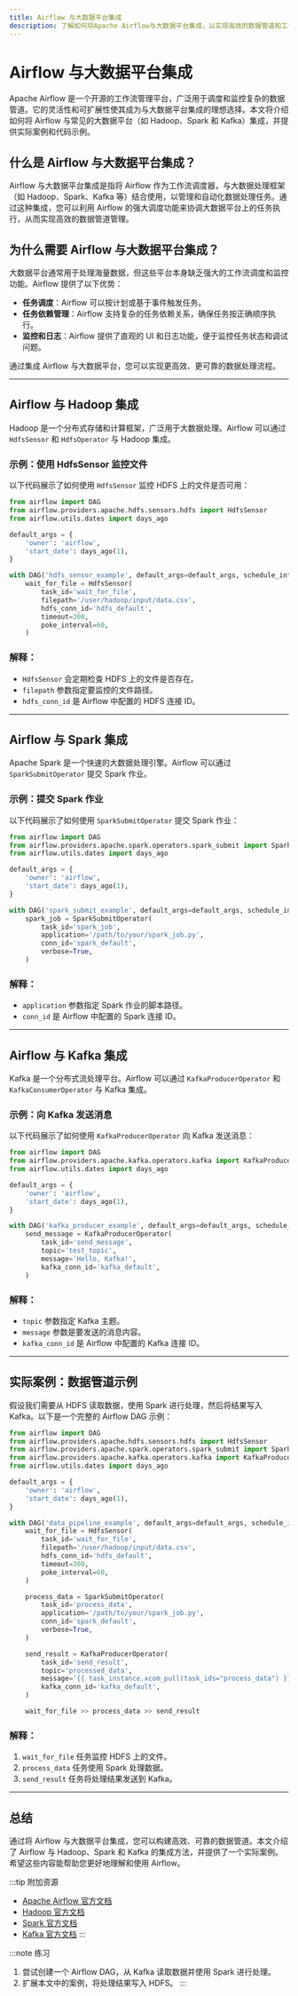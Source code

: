 ```yaml
---
title: Airflow 与大数据平台集成
description: 了解如何将Apache Airflow与大数据平台集成，以实现高效的数据管道和工作流管理。
---
```


# Airflow 与大数据平台集成

Apache Airflow 是一个开源的工作流管理平台，广泛用于调度和监控复杂的数据管道。它的灵活性和可扩展性使其成为与大数据平台集成的理想选择。本文将介绍如何将 Airflow 与常见的大数据平台（如 Hadoop、Spark 和 Kafka）集成，并提供实际案例和代码示例。

## 什么是 Airflow 与大数据平台集成？

Airflow 与大数据平台集成是指将 Airflow 作为工作流调度器，与大数据处理框架（如 Hadoop、Spark、Kafka 等）结合使用，以管理和自动化数据处理任务。通过这种集成，您可以利用 Airflow 的强大调度功能来协调大数据平台上的任务执行，从而实现高效的数据管道管理。

## 为什么需要 Airflow 与大数据平台集成？

大数据平台通常用于处理海量数据，但这些平台本身缺乏强大的工作流调度和监控功能。Airflow 提供了以下优势：

- **任务调度**：Airflow 可以按计划或基于事件触发任务。
- **任务依赖管理**：Airflow 支持复杂的任务依赖关系，确保任务按正确顺序执行。
- **监控和日志**：Airflow 提供了直观的 UI 和日志功能，便于监控任务状态和调试问题。

通过集成 Airflow 与大数据平台，您可以实现更高效、更可靠的数据处理流程。

---

## Airflow 与 Hadoop 集成

Hadoop 是一个分布式存储和计算框架，广泛用于大数据处理。Airflow 可以通过 `HdfsSensor` 和 `HdfsOperator` 与 Hadoop 集成。

### 示例：使用 HdfsSensor 监控文件

以下代码展示了如何使用 `HdfsSensor` 监控 HDFS 上的文件是否可用：

```python
from airflow import DAG
from airflow.providers.apache.hdfs.sensors.hdfs import HdfsSensor
from airflow.utils.dates import days_ago

default_args = {
    'owner': 'airflow',
    'start_date': days_ago(1),
}

with DAG('hdfs_sensor_example', default_args=default_args, schedule_interval='@daily') as dag:
    wait_for_file = HdfsSensor(
        task_id='wait_for_file',
        filepath='/user/hadoop/input/data.csv',
        hdfs_conn_id='hdfs_default',
        timeout=300,
        poke_interval=60,
    )
```

### 解释：
- `HdfsSensor` 会定期检查 HDFS 上的文件是否存在。
- `filepath` 参数指定要监控的文件路径。
- `hdfs_conn_id` 是 Airflow 中配置的 HDFS 连接 ID。

---

## Airflow 与 Spark 集成

Apache Spark 是一个快速的大数据处理引擎。Airflow 可以通过 `SparkSubmitOperator` 提交 Spark 作业。

### 示例：提交 Spark 作业

以下代码展示了如何使用 `SparkSubmitOperator` 提交 Spark 作业：

```python
from airflow import DAG
from airflow.providers.apache.spark.operators.spark_submit import SparkSubmitOperator
from airflow.utils.dates import days_ago

default_args = {
    'owner': 'airflow',
    'start_date': days_ago(1),
}

with DAG('spark_submit_example', default_args=default_args, schedule_interval='@daily') as dag:
    spark_job = SparkSubmitOperator(
        task_id='spark_job',
        application='/path/to/your/spark_job.py',
        conn_id='spark_default',
        verbose=True,
    )
```

### 解释：
- `application` 参数指定 Spark 作业的脚本路径。
- `conn_id` 是 Airflow 中配置的 Spark 连接 ID。

---

## Airflow 与 Kafka 集成

Kafka 是一个分布式流处理平台。Airflow 可以通过 `KafkaProducerOperator` 和 `KafkaConsumerOperator` 与 Kafka 集成。

### 示例：向 Kafka 发送消息

以下代码展示了如何使用 `KafkaProducerOperator` 向 Kafka 发送消息：

```python
from airflow import DAG
from airflow.providers.apache.kafka.operators.kafka import KafkaProducerOperator
from airflow.utils.dates import days_ago

default_args = {
    'owner': 'airflow',
    'start_date': days_ago(1),
}

with DAG('kafka_producer_example', default_args=default_args, schedule_interval='@daily') as dag:
    send_message = KafkaProducerOperator(
        task_id='send_message',
        topic='test_topic',
        message='Hello, Kafka!',
        kafka_conn_id='kafka_default',
    )
```

### 解释：
- `topic` 参数指定 Kafka 主题。
- `message` 参数是要发送的消息内容。
- `kafka_conn_id` 是 Airflow 中配置的 Kafka 连接 ID。

---

## 实际案例：数据管道示例

假设我们需要从 HDFS 读取数据，使用 Spark 进行处理，然后将结果写入 Kafka。以下是一个完整的 Airflow DAG 示例：

```python
from airflow import DAG
from airflow.providers.apache.hdfs.sensors.hdfs import HdfsSensor
from airflow.providers.apache.spark.operators.spark_submit import SparkSubmitOperator
from airflow.providers.apache.kafka.operators.kafka import KafkaProducerOperator
from airflow.utils.dates import days_ago

default_args = {
    'owner': 'airflow',
    'start_date': days_ago(1),
}

with DAG('data_pipeline_example', default_args=default_args, schedule_interval='@daily') as dag:
    wait_for_file = HdfsSensor(
        task_id='wait_for_file',
        filepath='/user/hadoop/input/data.csv',
        hdfs_conn_id='hdfs_default',
        timeout=300,
        poke_interval=60,
    )

    process_data = SparkSubmitOperator(
        task_id='process_data',
        application='/path/to/your/spark_job.py',
        conn_id='spark_default',
        verbose=True,
    )

    send_result = KafkaProducerOperator(
        task_id='send_result',
        topic='processed_data',
        message='{{ task_instance.xcom_pull(task_ids="process_data") }}',
        kafka_conn_id='kafka_default',
    )

    wait_for_file >> process_data >> send_result
```

### 解释：
1. `wait_for_file` 任务监控 HDFS 上的文件。
2. `process_data` 任务使用 Spark 处理数据。
3. `send_result` 任务将处理结果发送到 Kafka。

---

## 总结

通过将 Airflow 与大数据平台集成，您可以构建高效、可靠的数据管道。本文介绍了 Airflow 与 Hadoop、Spark 和 Kafka 的集成方法，并提供了一个实际案例。希望这些内容能帮助您更好地理解和使用 Airflow。

:::tip 附加资源
- [Apache Airflow 官方文档](https://airflow.apache.org/docs/)
- [Hadoop 官方文档](https://hadoop.apache.org/docs/)
- [Spark 官方文档](https://spark.apache.org/docs/)
- [Kafka 官方文档](https://kafka.apache.org/documentation/)
:::

:::note 练习
1. 尝试创建一个 Airflow DAG，从 Kafka 读取数据并使用 Spark 进行处理。
2. 扩展本文中的案例，将处理结果写入 HDFS。
:::